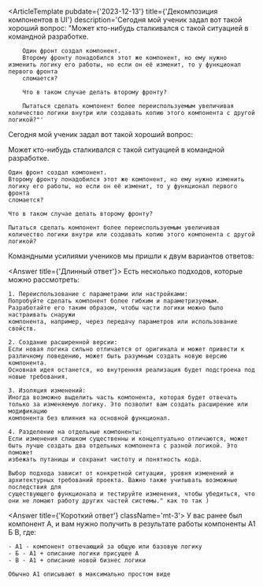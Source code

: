 
<ArticleTemplate
  pubdate={'2023-12-13'}
  title={'Декомпозиция компонентов в UI'}
  description='Сегодня мой ученик задал вот такой хороший вопрос: "Может кто-нибудь сталкивался с такой ситуацией в командной разработке.

        Один фронт создал компонент.
        Второму фронту понадобился этот же компонент, но ему нужно изменить логику его работы, но если он её изменит, то у функционал первого фронта
        сломается?

        Что в таком случае делать второму фронту?

        Пытаться сделать компонент более переиспользуемым увеличивая количество логики внутри или создавать копию этого компонента с другой логикой?"'
>
  Сегодня мой ученик задал вот такой хороший вопрос:

  <Question>
    Может кто-нибудь сталкивался с такой ситуацией в командной разработке.

    Один фронт создал компонент.
    Второму фронту понадобился этот же компонент, но ему нужно изменить логику его работы, но если он её изменит, то у функционал первого фронта
    сломается?

    Что в таком случае делать второму фронту?

    Пытаться сделать компонент более переиспользуемым увеличивая количество логики внутри или создавать копию этого компонента с другой логикой?
  </Question>

  Командными усилиями учеников мы пришли к двум вариантов ответов:

  <Answer title={'Длинный ответ'}>
    Есть несколько подходов, которые можно рассмотреть:

    1. Переиспользование с параметрами или настройками:
    Попробуйте сделать компонент более гибким и параметризуемым. Разработайте его таким образом, чтобы части логики можно было настраивать снаружи
    компонента, например, через передачу параметров или использование свойств.

    2. Создание расширенной версии:
    Если новая логика сильно отличается от оригинала и может привести к различному поведению, может быть разумным создать новую версию компонента.
    Основная идея останется, но внутренняя реализация будет подстроена под новые требования.

    3. Изоляция изменений:
    Иногда возможно выделить часть компонента, которая будет отвечать только за изменяемую логику. Это позволит вам создать расширение или модификацию
    компонента без влияния на основной функционал.

    4. Разделение на отдельные компоненты:
    Если изменения слишком существенны и концептуально отличаются, может быть лучше создать два отдельных компонента с разной логикой. Это поможет
    избежать путаницы и сохранит чистоту и понятность кода.

    Выбор подхода зависит от конкретной ситуации, уровня изменений и архитектурных требований проекта. Важно также учитывать возможные последствия для
    существующего функционала и тестируйте изменения, чтобы убедиться, что они не ломают работу других частей системы." как то так )
  </Answer>

  <Answer title={'Короткий ответ'} className='mt-3'>
    У вас ранее был компонент А, и вам нужно получить в результате работы компоненты А1 Б В, где:

    - А1 - компонент отвечающий за общую или базовую логику
    - Б - А1 + описание логики присущее А
    - В - А1 + описание новой бизнес логики

    Обычно А1 описывают в максимально простом виде
  </Answer>
</ArticleTemplate>
